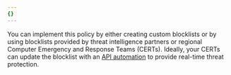 ```yaml
---
{}
---
```


You can implement this policy by either creating custom blocklists or by using blocklists provided by threat intelligence partners or regional Computer Emergency and Response Teams (CERTs). Ideally, your CERTs can update the blocklist with an [API automation](/security-center/intel-apis/) to provide real-time threat protection.
